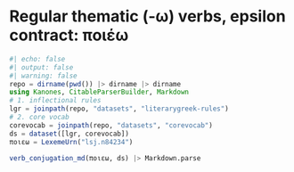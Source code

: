 # Regular thematic (-ω) verbs, epsilon contract: ποιέω


```julia
#| echo: false
#| output: false
#| warning: false
repo = dirname(pwd()) |> dirname |> dirname
using Kanones, CitableParserBuilder, Markdown
# 1. inflectional rules
lgr = joinpath(repo, "datasets", "literarygreek-rules")
# 2. core vocab
corevocab = joinpath(repo, "datasets", "corevocab")
ds = dataset([lgr, corevocab])
ποιεω = LexemeUrn("lsj.n84234")
```

```julia
verb_conjugation_md(ποιεω, ds) |> Markdown.parse
```
